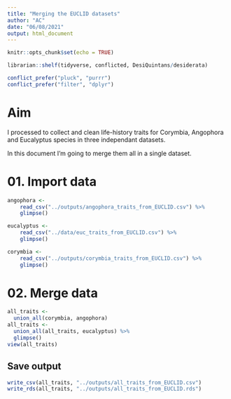 ```yaml
---
title: "Merging the EUCLID datasets"
author: "AC"
date: "06/08/2021"
output: html_document
---
```


```r
knitr::opts_chunk$set(echo = TRUE)

librarian::shelf(tidyverse, conflicted, DesiQuintans/desiderata)

conflict_prefer("pluck", "purrr")
conflict_prefer("filter", "dplyr")
```

# Aim

I processed to collect and clean life-history traits for Corymbia, Angophora and Eucalyptus species in three independant datasets.

In this document I'm going to merge them all in a single dataset.


# 01. Import data

```r
angophora <- 
    read_csv("../outputs/angophora_traits_from_EUCLID.csv") %>%
    glimpse()

eucalyptus <- 
    read_csv("../data/euc_traits_from_EUCLID.csv") %>%
    glimpse()

corymbia <- 
    read_csv("../outputs/corymbia_traits_from_EUCLID.csv") %>%
    glimpse()

```

# 02. Merge data

``` r
all_traits <-  
  union_all(corymbia, angophora)
all_traits <-
  union_all(all_traits, eucalyptus) %>%
  glimpse()
view(all_traits)
```

## Save output

``` r
write_csv(all_traits, "../outputs/all_traits_from_EUCLID.csv")
write_rds(all_traits, "../outputs/all_traits_from_EUCLID.rds")
```